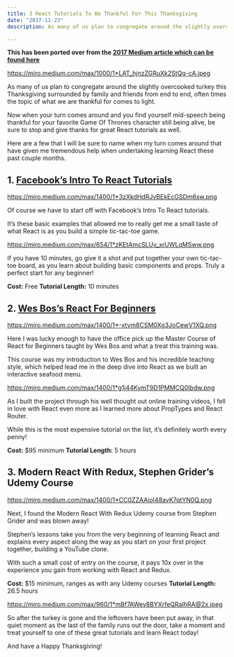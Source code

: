 ```yaml
---
title: 3 React Tutorials To Be Thankful For This Thanksgiving
date: "2017-11-23"
description: As many of us plan to congregate around the slightly overcooked turkey this Thanksgiving surrounded by family and friends from end to end, often times the topic of what we are thankful for comes to light. Now when your turn comes around and you find yourself mid-speech being thankful for your favorite Game Of Thrones character still being alive, be sure to stop and give thanks for great React tutorials as well.

---
```


**This has been ported over from the [2017 Medium article which can be found here](https://medium.com/@CodingMorrison/3-react-tutorials-to-be-thankful-for-this-thanksgiving-494712b216b7)**

https://miro.medium.com/max/1000/1*LAT_hjnzZGRuXk2StQg-cA.jpeg

As many of us plan to congregate around the slightly overcooked turkey this Thanksgiving surrounded by family and friends from end to end, often times the topic of what we are thankful for comes to light.

Now when your turn comes around and you find yourself mid-speech being thankful for your favorite Game Of Thrones character still being alive, be sure to stop and give thanks for great React tutorials as well.

Here are a few that I will be sure to name when my turn comes around that have given me tremendous help when undertaking learning React these past couple months.

## 1. [Facebook’s Intro To React Tutorials](https://reactjs.org/tutorial/tutorial.html)
https://miro.medium.com/max/1400/1*3zXkdHdRJvBEkEcGSDm6sw.png

Of course we have to start off with Facebook’s Intro To React tutorials.

It’s these basic examples that allowed me to really get me a small taste of what React is as you build a simple tic-tac-toe game.

https://miro.medium.com/max/654/1*zKEtAmcSLUv_xrUWLqMSww.png

If you have 10 minutes, go give it a shot and put together your own tic-tac-toe board, as you learn about building basic components and props. Truly a perfect start for any beginner!

**Cost:** Free
**Tutorial Length:** 10 minutes

## 2. [Wes Bos’s React For Beginners](https://reactforbeginners.com/)
https://miro.medium.com/max/1400/1*-xtvm8CSM0Xg3JoCewV1XQ.png

Here I was lucky enough to have the office pick up the Master Course of React for Beginners taught by Wes Bos and what a treat this training was.

This course was my introduction to Wes Bos and his incredible teaching style, which helped lead me in the deep dive into React as we built an interactive seafood menu.

https://miro.medium.com/max/1400/1*g1j44KymT9D1PMMCQ0Ibdw.png

As I built the project through his well thought out online training videos, I fell in love with React even more as I learned more about PropTypes and React Router.

While this is the most expensive tutorial on the list, it’s definitely worth every penny!

**Cost:** $95 minimum
**Tutorial Length:** 5 hours

## 3. Modern React With Redux, Stephen Grider’s Udemy Course

https://miro.medium.com/max/1400/1*CC0ZZAAioI48avK7qtYN0Q.png

Next, I found the Modern React With Redux Udemy course from Stephen Grider and was blown away!

Stephen’s lessons take you from the very beginning of learning React and explains every aspect along the way as you start on your first project together, building a YouTube clone.

With such a small cost of entry on the course, it pays 10x over in the experience you gain from working with React and Redux.

**Cost:** $15 minimum, ranges as with any Udemy courses
**Tutorial Length:** 26.5 hours

https://miro.medium.com/max/960/1*mBf7AWev8BYXrfeQRalhRA@2x.jpeg

So after the turkey is gone and the leftovers have been put away, in that quiet moment as the last of the family runs out the door, take a moment and treat yourself to one of these great tutorials and learn React today!

And have a Happy Thanksgiving!